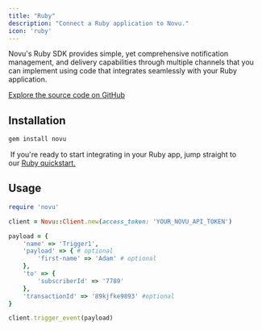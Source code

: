 ```yaml
---
title: "Ruby"
description: "Connect a Ruby application to Novu."
icon: 'ruby'
---
```


Novu's Ruby SDK provides simple, yet comprehensive notification management, and delivery capabilities through multiple channels that you can implement using code that integrates seamlessly with your Ruby application.

[Explore the source code on GitHub](https://github.com/novuhq/novu-ruby)

## Installation

```js
gem install novu
```

<Tip> If you're ready to start integrating in your Ruby app, jump straight to our [Ruby quickstart.](/quickstarts/ruby)</Tip>

## Usage 

```ruby
require 'novu'

client = Novu::Client.new(access_token: 'YOUR_NOVU_API_TOKEN')

payload = {
    'name' => 'Trigger1',
    'payload' => { # optional
        'first-name' => 'Adam' # optional
    },
    'to' => {
        'subscriberId' => '7789'
    },
    'transactionId' => '89kjfke9893' #optional
}

client.trigger_event(payload)
```
